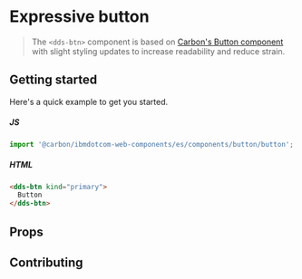
# Expressive button

> The `<dds-btn>` component is based on
> [Carbon's Button component](https://custom-elements.carbondesignsystem.com/?path=/story/components-button--default-story)
> with slight styling updates to increase readability and reduce strain.

## Getting started

Here's a quick example to get you started.

##### JS

```javascript
import '@carbon/ibmdotcom-web-components/es/components/button/button';
```

##### HTML

```html
<dds-btn kind="primary">
  Button
</dds-btn>
```

## Props

<Props of="dds-btn" />

## Contributing

<Description markdown={contributing} />
